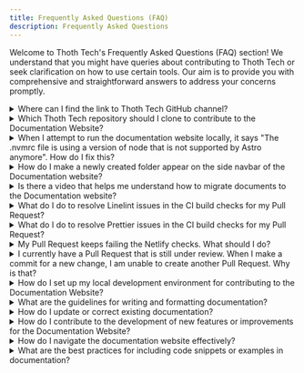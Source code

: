 ```yaml
---
title: Frequently Asked Questions (FAQ)
description: Frequently Asked Questions
---
```


Welcome to Thoth Tech's Frequently Asked Questions (FAQ) section! We understand that you might have
queries about contributing to Thoth Tech or seek clarification on how to use certain tools. Our aim
is to provide you with comprehensive and straightforward answers to address your concerns promptly.

<details>
  <summary>Where can I find the link to Thoth Tech GitHub channel?</summary>

Find the link [here](https://github.com/thoth-tech/).

</details>

<details>
  <summary>Which Thoth Tech repository should I clone to contribute to the Documentation Website?</summary>

To contribute to the Documentation Website, locate the
["Thothtech-Documentation-Website" repository](https://github.com/thoth-tech/ThothTech-Documentation-Website/tree/main),
navigate to the `src/content/docs`, and upload your `.md` or `.mdx` file to the relevant folder.

</details>

<details>
  <summary>When I attempt to run the documentation website locally, it says "The .nvmrc file is using
  a version of node that is not supported by Astro anymore". How do I fix this?</summary>

Re-install or upgrade the version of Node.js software on your laptop.

</details>

<details>
  <summary>How do I make a newly created folder appear on the side navbar of the Documentation website?</summary>

In the `astro.config.mjs` file, create a new label (if it’s a main folder) or item (if it’s a
subfolder). You do not need to reinvent the wheel; you can copy from what already exists in the
`astro.config.mjs` file, insert the copied block into the right location, and modify the labels and
directory link.

</details>

<details>
  <summary>Is there a video that helps me understand how to migrate documents to the Documentation website?</summary>

Yes, there is. Find some helpful links below:

- [Instructional video](https://deakin365.sharepoint.com/:v:/r/sites/ThothTech2/Shared%20Documents/General/Instructional%20Video%20-%20How%20To%20Upload%20Documents%20to%20Starlight.mp4?csf=1&web=1&e=s26lMo).
- [Help hub session recording](https://deakin.au.panopto.com/Panopto/Pages/Viewer.aspx?id=2bd50464-8fe7-4b23-9724-b1c101654ccc).

</details>

<details>
  <summary>What do I do to resolve Linelint issues in the CI build checks for my Pull Request?</summary>

Identify the file with the lint issue from the details section of the CI build check. Open the
identified file in Visual Studio Code or your editor of choice, right-click on the document, and
select "Format document with markdownlint". Ensure that you have the markdownlint extension
installed on your code editor.

</details>

<details>
  <summary>What do I do to resolve Prettier issues in the CI build checks for my Pull Request?</summary>

Identify the file with the Prettier issue from the details section of the CI build check. Open the
identified file in Visual Studio Code or your editor of choice, right-click on the document, and
select "Format document with Prettier". Ensure that you have the Prettier extension installed on
your code editor.

</details>

<details>
  <summary>My Pull Request keeps failing the Netlify checks. What should I do?</summary>

The primary reason for this issue is often due to the absence of a title block at the start of your
Markdown file. For example:

```markdown
title: Frequently Asked Questions (FAQ) description: Frequently Asked Questions
```

</details>

<details>
  <summary>
    I currently have a Pull Request that is still under review. When I make a commit for a new
    change, I am unable to create another Pull Request. Why is that?
  </summary>
  Because your Pull Request is still under review and you are pushing changes from the same GitHub
  account (which is your personal one), your new commit will still fall under your old PR. No cause
  for alarm—if all checks in your PR have passed, reach out to your approver to approve it so you
  can create a new PR for new commits.
</details>

<details>
  <summary>
    How do I set up my local development environment for contributing to the Documentation Website?
  </summary>
  To set up your local development environment, follow these steps: 1. Clone the repository: `git
  clone https://github.com/thoth-tech/ThothTech-Documentation-Website.git` 2. Navigate to the
  project directory: `cd ThothTech-Documentation-Website` 3. Install dependencies: `npm install` 4.
  Run the development server: `npm start` Ensure you have Node.js and npm installed on your machine.
</details>

<details>
  <summary>What are the guidelines for writing and formatting documentation?</summary>
  When writing and formatting documentation, follow the [Writing Style
  Guide](/resources/writing-style-guide)
</details>

<details>
  <summary>How do I update or correct existing documentation?</summary>
  To update or correct existing documentation: 1. Locate the relevant Markdown file in the
  repository. 2. Make your changes or corrections. 3. Commit your changes and push them to your
  branch. 4. Create a Pull Request with a clear description of the changes made.
</details>

<details>
  <summary>
    How do I contribute to the development of new features or improvements for the Documentation
    Website?
  </summary>
  To contribute to new features or improvements: 1. Fork the repository and create a new branch for
  your changes. 2. Develop and test your changes locally. 3. Submit a Pull Request with a clear
  description of the feature or improvement.
</details>

<details>
  <summary>How do I navigate the documentation website effectively?</summary>
  To navigate the documentation website: - Use the search feature to find specific topics. - Browse
  the table of contents to locate sections.
</details>

<details>
  <summary>
    What are the best practices for including code snippets or examples in documentation?
  </summary>
  Best practices for code snippets: - Use fenced code blocks for better readability. - Include
  comments to explain complex code sections. - Ensure code examples are tested and functional.
</details>
